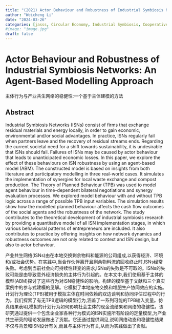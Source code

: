 ```yaml
---
title: "(2021) Actor Behaviour and Robustness of Industrial Symbiosis Networks: An Agent-Based Modelling Approach"
author: "Weicheng Li"
date: "2024-03-26"
categories: [jasss, Circular Economy, Industrial Symbiosis, Cooperative Networks, Theory of Planned Behaviour, Eco-Oriented Behaviour]
#image: "image.jpg"
draft: false
---
```


# Actor Behaviour and Robustness of Industrial Symbiosis Networks: An Agent-Based Modelling Approach

主体行为与产业共生网络的稳健性:一个基于主体建模的方法

## Abstract

Industrial Symbiosis Networks (ISNs) consist of firms that exchange residual materials and energy locally, in order to gain economic, environmental and/or social advantages. In practice, ISNs regularly fail when partners leave and the recovery of residual streams ends. Regarding the current societal need for a shift towards sustainability, it is undesirable that ISNs should fail. Failures of ISNs may be caused by actor behaviour that leads to unanticipated economic losses. In this paper, we explore the effect of these behaviours on ISN robustness by using an agent-based model (ABM). The constructed model is based on insights from both literature and participatory modelling in three real-world cases. It simulates the implementation of synergies for local waste exchange and compost production. The Theory of Planned Behaviour (TPB) was used to model agent behaviour in time-dependent bilateral negotiations and synergy evaluation processes. We explored model behaviour with and without TPB logic across a range of possible TPB input variables. The simulation results show how the modelled planned behaviour affects the cash flow outcomes of the social agents and the robustness of the network. The study contributes to the theoretical development of industrial symbiosis research by providing a quantitative model of all ISN implementation stages, in which various behavioural patterns of entrepreneurs are included. It also contributes to practice by offering insights on how network dynamics and robustness outcomes are not only related to context and ISN design, but also to actor behaviour.

产业共生网络(ISNs)由在本地交换剩余物料和能源的公司组成,以获得经济、环境和/或社会优势。在实践中,当合作伙伴离开且剩余物料流的回收终止时,ISNs经常失败。考虑到当前社会向可持续性转变的需求,ISNs的失败是不可取的。ISNs的失败可能是由导致意外经济损失的主体行为引起的。在本文中,我们使用基于主体的模型(ABM)探讨了这些行为对ISN稳健性的影响。构建的模型基于文献和三个真实案例中的参与式建模的见解。它模拟了本地废物交换和堆肥生产协同效应的实施。计划行为理论(TPB)被用于模拟主体在时间依赖的双边谈判和协同评估过程中的行为。我们探索了有无TPB逻辑的模型行为,涵盖了一系列可能的TPB输入变量。仿真结果表明,模拟的计划行为如何影响社会主体的现金流结果和网络的稳健性。该研究通过提供一个包含企业家各种行为模式的ISN实施所有阶段的定量模型,为产业共生研究的理论发展做出了贡献。它还通过提供洞见,说明网络动态和稳健性结果不仅与背景和ISN设计有关,而且与主体行为有关,从而为实践做出了贡献。